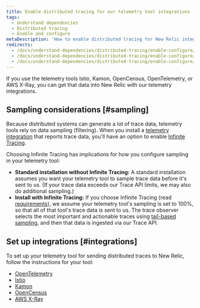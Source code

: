 ```yaml
---
title: Enable distributed tracing for our telemetry tool integrations
tags:
  - Understand dependencies
  - Distributed tracing
  - Enable and configure
metaDescription: 'How to enable distributed tracing for New Relic integrations with third-party telemetry tools (Istio, Open Census, Kamon, OpenTelemetry).'
redirects:
  - /docs/understand-dependencies/distributed-tracing/enable-configure/third-party-integrations-enable-distributed-tracing
  - /docs/understand-dependencies/distributed-tracing/enable-configure/open-source-integrations-enable-distributed-tracing
  - /docs/understand-dependencies/distributed-tracing/enable-configure/integrations-enable-distributed-tracing
---
```


If you use the telemetry tools Istio, Kamon, OpenCensus, OpenTelemetry, or AWS X-Ray, you can get that data into New Relic with our telemetry integrations.

## Sampling considerations [#sampling]

Because distributed systems can generate a lot of trace data, telemetry tools rely on data sampling (filtering). When you install a [telemetry integration](/docs/integrations/open-source-telemetry-integrations) that reports trace data, you'll have an option to enable [Infinite Tracing](https://newrelic.com/products/edge-infinite-tracing).

Choosing Infinite Tracing has implications for how you configure sampling in your telemetry tool:

* **Standard installation without Infinite Tracing:** A standard installation assumes you want your telemetry tool to sample trace data before it's sent to us. (If your trace data exceeds our Trace API limits, we may also do additional sampling.)
* **Install with Infinite Tracing:** If you choose Infinite Tracing (read [requirements](/docs/understand-dependencies/distributed-tracing/infinite-tracing/introduction-infinite-tracing#requirements)), we assume your telemetry tool's sampling is set to 100%, so that all of that tool's trace data is sent to us. The trace observer selects the most important and actionable traces using [tail-based sampling](/docs/understand-dependencies/distributed-tracing/get-started/how-new-relic-distributed-tracing-works#tail-based), and then that data is ingested via our Trace API.

## Set up integrations [#integrations]

To set up your telemetry tool for sending distributed traces to New Relic, follow the instructions for your tool:

* [OpenTelemetry](/docs/integrations/open-source-telemetry-integrations/opentelemetry/opentelemetry-quick-start/)
* [Istio](/docs/integrations/open-source-telemetry-integrations/open-source-telemetry-integration-list/new-relics-istio-integration)
* [Kamon](/docs/integrations/open-source-telemetry-integrations/open-source-telemetry-integration-list/kamon-reporter)
* [OpenCensus](/docs/integrations/open-source-telemetry-integrations/open-source-telemetry-integration-list/new-relics-opencensus-integration)
* [AWS X-Ray](/docs/integrations/amazon-integrations/aws-integrations-list/aws-x-ray-monitoring-integration)


